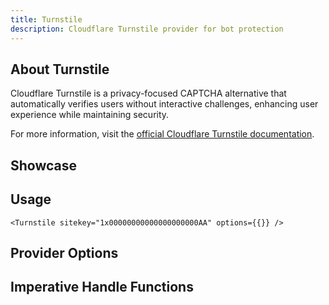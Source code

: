```yaml
---
title: Turnstile
description: Cloudflare Turnstile provider for bot protection
---
```



## About Turnstile

Cloudflare Turnstile is a privacy-focused CAPTCHA alternative that automatically verifies users without interactive challenges, enhancing user experience while maintaining security.

For more information, visit the [official Cloudflare Turnstile documentation](https://www.cloudflare.com/application-services/products/turnstile/).

## Showcase
<TurnstilePlayground />

## Usage

```tsx
<Turnstile sitekey="1x00000000000000000000AA" options={{}} />
```

## Provider Options
<AutoTypeTable path="../../packages/react-captcha/src/provider/turnstile/index.ts" name="RenderParameters" />

## Imperative Handle Functions
<AutoTypeTable path="../../packages/react-captcha/src/provider/turnstile/provider.ts" name="TurnstileHandle" />